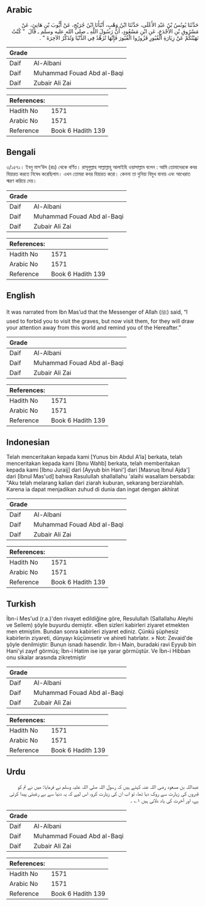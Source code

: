 ## Arabic


<div dir="rtl" lang="ar" style={{fontSize:'larger',backgroundColor:'#f8f9fa',padding:20}}>
حَدَّثَنَا يُونُسُ بْنُ عَبْدِ الأَعْلَى، حَدَّثَنَا ابْنُ وَهْبٍ، أَنْبَأَنَا ابْنُ جُرَيْجٍ، عَنْ أَيُّوبَ بْنِ هَانِئٍ، عَنْ مَسْرُوقِ بْنِ الأَجْدَعِ، عَنِ ابْنِ مَسْعُودٍ، أَنَّ رَسُولَ اللَّهِ ـ صلى الله عليه وسلم ـ قَالَ ‏ "‏ كُنْتُ نَهَيْتُكُمْ عَنْ زِيَارَةِ الْقُبُورِ فَزُورُوا الْقُبُورَ فَإِنَّهَا تُزَهِّدُ فِي الدُّنْيَا وَتُذَكِّرُ الآخِرَةَ ‏"‏ ‏.‏
</div>
<div style={{backgroundColor:'#f8f9fa',padding:20, marginBottom: 10}}><table> <thead> <tr> <th>Grade</th> <th></th> </tr> </thead> <tbody> <tr><td>Daif</td><td>Al-Albani</td></tr><tr><td>Daif</td><td>Muhammad Fouad Abd al-Baqi</td></tr><tr><td>Daif</td><td>Zubair Ali Zai</td></tr></tbody></table><table> <thead> <tr> <th>References:</th> <th></th> </tr> </thead> <tbody><tr><td>Hadith No</td><td>1571</td></tr><tr><td>Arabic No</td><td>1571</td></tr><tr><td>Reference</td><td>Book 6 Hadith 139</td></tr></tbody></table></div>

## Bengali


<div dir="ltr" lang="bn" style={{fontSize:'larger',backgroundColor:'#f8f9fa',padding:20}}>
৩/১৫৭১। ইবনু মাস‘উদ (রাঃ) থেকে বর্ণিত। রাসূলুল্লাহ সাল্লাল্লাহু আলাইহি ওয়াসাল্লাম বলেন : আমি তোমাদেরকে কবর যিয়ারত করতে নিষেধ করেছিলাম। এখন তোমরা কবর যিয়ারত করো। কেননা তা দুনিয়া বিমুখ বানায় এবং আখেরাত স্মরণ করিয়ে দেয়।
</div>
<div style={{backgroundColor:'#f8f9fa',padding:20, marginBottom: 10}}><table> <thead> <tr> <th>Grade</th> <th></th> </tr> </thead> <tbody> <tr><td>Daif</td><td>Al-Albani</td></tr><tr><td>Daif</td><td>Muhammad Fouad Abd al-Baqi</td></tr><tr><td>Daif</td><td>Zubair Ali Zai</td></tr></tbody></table><table> <thead> <tr> <th>References:</th> <th></th> </tr> </thead> <tbody><tr><td>Hadith No</td><td>1571</td></tr><tr><td>Arabic No</td><td>1571</td></tr><tr><td>Reference</td><td>Book 6 Hadith 139</td></tr></tbody></table></div>

## English


<div dir="ltr" lang="en" style={{fontSize:'larger',backgroundColor:'#f8f9fa',padding:20}}>
It was narrated from Ibn Mas’ud that the Messenger of Allah (ﷺ) said, “I used to forbid you to visit the graves, but now visit them, for they will draw your attention away from this world and remind you of the Hereafter.”
</div>
<div style={{backgroundColor:'#f8f9fa',padding:20, marginBottom: 10}}><table> <thead> <tr> <th>Grade</th> <th></th> </tr> </thead> <tbody> <tr><td>Daif</td><td>Al-Albani</td></tr><tr><td>Daif</td><td>Muhammad Fouad Abd al-Baqi</td></tr><tr><td>Daif</td><td>Zubair Ali Zai</td></tr></tbody></table><table> <thead> <tr> <th>References:</th> <th></th> </tr> </thead> <tbody><tr><td>Hadith No</td><td>1571</td></tr><tr><td>Arabic No</td><td>1571</td></tr><tr><td>Reference</td><td>Book 6 Hadith 139</td></tr></tbody></table></div>

## Indonesian


<div dir="ltr" lang="id" style={{fontSize:'larger',backgroundColor:'#f8f9fa',padding:20}}>
Telah menceritakan kepada kami [Yunus bin Abdul A'la] berkata, telah menceritakan kepada kami [Ibnu Wahb] berkata, telah memberitakan kepada kami [Ibnu Juraij] dari [Ayyub bin Hani'] dari [Masruq Ibnul Ajda'] dari [Ibnul Mas'ud] bahwa Rasulullah shallallahu 'alaihi wasallam bersabda: "Aku telah melarang kalian dari ziarah kuburan, sekarang berziarahlah. Karena ia dapat menjadikan zuhud di dunia dan ingat dengan akhirat
</div>
<div style={{backgroundColor:'#f8f9fa',padding:20, marginBottom: 10}}><table> <thead> <tr> <th>Grade</th> <th></th> </tr> </thead> <tbody> <tr><td>Daif</td><td>Al-Albani</td></tr><tr><td>Daif</td><td>Muhammad Fouad Abd al-Baqi</td></tr><tr><td>Daif</td><td>Zubair Ali Zai</td></tr></tbody></table><table> <thead> <tr> <th>References:</th> <th></th> </tr> </thead> <tbody><tr><td>Hadith No</td><td>1571</td></tr><tr><td>Arabic No</td><td>1571</td></tr><tr><td>Reference</td><td>Book 6 Hadith 139</td></tr></tbody></table></div>

## Turkish


<div dir="ltr" lang="tr" style={{fontSize:'larger',backgroundColor:'#f8f9fa',padding:20}}>
İbn-i Mes'ud (r.a.)'den rivayet edildiğine göre, Resulullah (Sallallahu Aleyhi ve Sellem) şöyle buyurdu demiştir. «Ben sizleri kabirleri ziyaret etmekten men etmiştim. Bundan sonra kabirleri ziyaret ediniz. Çünkü şüphesiz kabirlerin ziyareti, dünyayı küçümsetir ve ahireti hatırlatır. » Not: Zevaid'de şöyle denilmiştir: Bunun isnadı hasendir. İbn-i Main, buradaki ravi Eyyub bin Hani'yi zayıf görmüş; İbn-i Hatim ise işe yarar görmüştür. Ve İbn-i Hibban onu sikalar arasında zikretmiştir
</div>
<div style={{backgroundColor:'#f8f9fa',padding:20, marginBottom: 10}}><table> <thead> <tr> <th>Grade</th> <th></th> </tr> </thead> <tbody> <tr><td>Daif</td><td>Al-Albani</td></tr><tr><td>Daif</td><td>Muhammad Fouad Abd al-Baqi</td></tr><tr><td>Daif</td><td>Zubair Ali Zai</td></tr></tbody></table><table> <thead> <tr> <th>References:</th> <th></th> </tr> </thead> <tbody><tr><td>Hadith No</td><td>1571</td></tr><tr><td>Arabic No</td><td>1571</td></tr><tr><td>Reference</td><td>Book 6 Hadith 139</td></tr></tbody></table></div>

## Urdu


<div dir="rtl" lang="ur" style={{fontSize:'larger',backgroundColor:'#f8f9fa',padding:20}}>
عبداللہ بن مسعود رضی اللہ عنہ کہتے ہیں کہ رسول اللہ صلی اللہ علیہ وسلم نے فرمایا: میں نے تم کو قبروں کی زیارت سے روک دیا تھا، تو اب ان کی زیارت کرو، اس لیے کہ یہ دنیا سے بے رغبتی پیدا کرتی ہے، اور آخرت کی یاد دلاتی ہیں ۱؎ ۔
</div>
<div style={{backgroundColor:'#f8f9fa',padding:20, marginBottom: 10}}><table> <thead> <tr> <th>Grade</th> <th></th> </tr> </thead> <tbody> <tr><td>Daif</td><td>Al-Albani</td></tr><tr><td>Daif</td><td>Muhammad Fouad Abd al-Baqi</td></tr><tr><td>Daif</td><td>Zubair Ali Zai</td></tr></tbody></table><table> <thead> <tr> <th>References:</th> <th></th> </tr> </thead> <tbody><tr><td>Hadith No</td><td>1571</td></tr><tr><td>Arabic No</td><td>1571</td></tr><tr><td>Reference</td><td>Book 6 Hadith 139</td></tr></tbody></table></div>